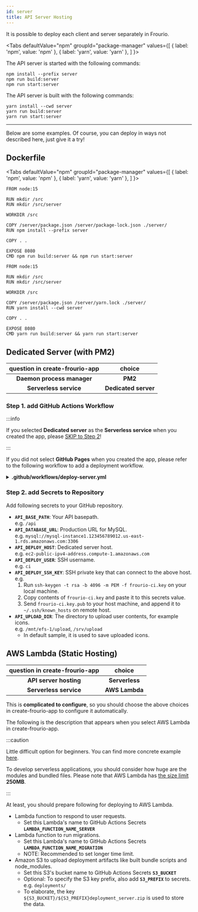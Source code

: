 ```yaml
---
id: server
title: API Server Hosting
---
```



It is possible to deploy each client and server separately in Frourio.

<Tabs
  defaultValue="npm"
  groupId="package-manager"
  values={[
    { label: 'npm', value: 'npm' },
    { label: 'yarn', value: 'yarn' },
  ]
}>
<TabItem value="npm">

The API server is started with the following commands:

```
npm install --prefix server
npm run build:server
npm run start:server
```

</TabItem>
<TabItem value="yarn">

The API server is built with the following commands:

```
yarn install --cwd server
yarn run build:server
yarn run start:server
```

</TabItem>
</Tabs>

---

Below are some examples.
Of course, you can deploy in ways not described here, just give it a try!


## Dockerfile

<Tabs
  defaultValue="npm"
  groupId="package-manager"
  values={[
    { label: 'npm', value: 'npm' },
    { label: 'yarn', value: 'yarn' },
  ]
}>
<TabItem value="npm">

```docker title="Dockerfile"
FROM node:15

RUN mkdir /src
RUN mkdir /src/server

WORKDIR /src

COPY /server/package.json /server/package-lock.json ./server/
RUN npm install --prefix server

COPY . .

EXPOSE 8080
CMD npm run build:server && npm run start:server
```

</TabItem>
<TabItem value="yarn">

```docker title="Dockerfile"
FROM node:15

RUN mkdir /src
RUN mkdir /src/server

WORKDIR /src

COPY /server/package.json /server/yarn.lock ./server/
RUN yarn install --cwd server

COPY . .

EXPOSE 8080
CMD yarn run build:server && yarn run start:server
```

</TabItem>
</Tabs>

## Dedicated Server (with PM2)

| question in create-frourio-app | choice               |
| :----------------------------: | :------------------: |
| **Daemon process manager**     | **PM2**              |
| **Serverless service**         | **Dedicated server** |

### Step 1. add GitHub Actions Workflow

:::info

If you selected **Dedicated server** as the **Serverless service** when you created the app, please [SKIP to Step 2](#step-2-add-secrets-to-repository)!

:::

If you did not select **GitHub Pages** when you created the app, please refer to the following workflow to add a deployment workflow.

<details>
<summary><strong>.github/workflows/deploy-server.yml</strong></summary>

<br />

```yml title=".github/workflows/deploy-server.yml"
name: Deploy server

on:
  push:
    branches:
      - main

jobs:
  deploy:
    name: Deploy
    runs-on: ubuntu-latest
    steps:
      - uses: actions/checkout@v2
      - uses: actions/setup-node@v1
        with:
          node-version: 14
      - uses: shimataro/ssh-key-action@v2
        with:
          key: ${{ secrets.API_DEPLOY_SSH_KEY }}
          name: id_rsa
          # If known_hosts needs to be set, use this.
          # known_hosts: ${{ secrets.API_DEPLOY_KNOWN_HOSTS }}
      - run: |
          npm install -g pm2@^4.5.1
          npx pm2 deploy production setup || true
          npx pm2 deploy production update
        env:
          API_DEPLOY_USER: ${{ secrets.API_DEPLOY_USER }}
          API_DEPLOY_HOST: ${{ secrets.API_DEPLOY_HOST }}
          API_DEPLOY_REPO: https://github.com/${{ github.repository }}.git
          API_DATABASE_URL: ${{ secrets.API_DATABASE_URL }}
          API_JWT_SECRET: ${{ secrets.API_JWT_SECRET }}
          API_USER_ID: ${{ secrets.API_USER_ID }}
          API_USER_PASS: ${{ secrets.API_USER_PASS }}
          API_ORIGIN: ${{ secrets.API_ORIGIN }}
          API_BASE_PATH: ${{ secrets.API_BASE_PATH }}
          API_SERVER_PORT: ${{ secrets.API_SERVER_PORT }}
          API_UPLOAD_DIR: ${{ secrets.API_UPLOAD_DIR }}
```

</details>

### Step 2. add Secrets to Repository

Add following secrets to your GitHub repository.

- **`API_BASE_PATH`**: Your API basepath.  
  e.g. `/api`
- **`API_DATABASE_URL`**: Production URL for MySQL.  
  e.g. `mysql://mysql-instance1.123456789012.us-east-1.rds.amazonaws.com:3306`
- **`API_DEPLOY_HOST`**: Dedicated server host.  
  e.g. `ec2-public-ipv4-address.compute-1.amazonaws.com`
- **`API_DEPLOY_USER`**: SSH username.  
  e.g. `ci`
- **`API_DEPLOY_SSH_KEY`**: SSH private key that can connect to the above host.  
  e.g.
  1. Run `ssh-keygen -t rsa -b 4096 -m PEM -f frourio-ci.key` on your local machine.
  2. Copy contents of `frourio-ci.key` and paste it to this secrets value.
  3. Send `frourio-ci.key.pub` to your host machine, and append it to `~/.ssh/known_hosts` on remote host.
- **`API_UPLOAD_DIR`**: The directory to upload user contents, for example icons.  
  e.g. `/mnt/efs-1/upload`, `/srv/upload`
  - In default sample, it is used to save uploaded icons.

## AWS Lambda (Static Hosting)

| question in create-frourio-app | choice         |
| :----------------------------: | :------------: |
| **API server hosting**         | **Serverless** |
| **Serverless service**         | **AWS Lambda** |

This is **complicated to configure**, so you should choose the above choices in create-frourio-app to configure it automatically.

The following is the description that appears when you select AWS Lambda in create-frourio-app.

:::caution

Little difficult option for beginners. You can find more concrete example [here](https://github.com/LumaKernel/frourio-sample-1/tree/master/infra).

To develop serverless applications, you should consider how huge are the modules and bundled files.
Please note that AWS Lambda has [the size limit](https://docs.aws.amazon.com/lambda/latest/dg/gettingstarted-limits.html) **250MB**.

:::

At least, you should prepare following for deploying to AWS Lambda.

- Lambda function to respond to user requests.
  - Set this Lambda's name to GitHub Actions Secrets **`LAMBDA_FUNCTION_NAME_SERVER`**
- Lambda function to run migrations.
  - Set this Lambda's name to GitHub Actions Secrets **`LAMBDA_FUNCTION_NAME_MIGRATION`**
  - NOTE: Recommended to set longer time limit.
- Amazon S3 to upload deployment artifacts like built bundle scripts and node_modules.
  - Set this S3's bucket name to GitHub Actions Secrets **`S3_BUCKET`**
  - Optional: To specify the S3 key prefix, also add **`S3_PREFIX`** to secrets. e.g. `deployments/`
  - To elaborate, the key `${S3_BUCKET}/${S3_PREFIX}deployment_server.zip` is used to store the data.
